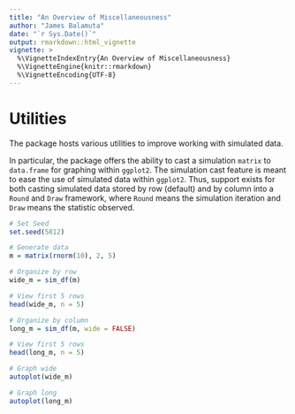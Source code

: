 ```yaml
---
title: "An Overview of Miscellaneousness"
author: "James Balamuta"
date: "`r Sys.Date()`"
output: rmarkdown::html_vignette
vignette: >
  %\VignetteIndexEntry{An Overview of Miscellaneousness}
  %\VignetteEngine{knitr::rmarkdown}
  %\VignetteEncoding{UTF-8}
---
```


# Utilities

The package hosts various utilities to improve working with simulated data.

In particular, the package offers the ability to cast a simulation `matrix` to
`data.frame` for graphing within `ggplot2`. The simulation cast feature is
meant to ease the use of simulated data within `ggplot2`. Thus, support exists
for both casting simulated data stored by row (default) and by column into a
`Round` and `Draw` framework, where `Round` means the simulation iteration and
`Draw` means the statistic observed.

```r
# Set Seed
set.seed(5812)

# Generate data
m = matrix(rnorm(10), 2, 5)

# Organize by row
wide_m = sim_df(m)

# View first 5 rows
head(wide_m, n = 5)

# Organize by column
long_m = sim_df(m, wide = FALSE)

# View first 5 rows
head(long_m, n = 5)

# Graph wide
autoplot(wide_m)

# Graph long
autoplot(long_m)
```
